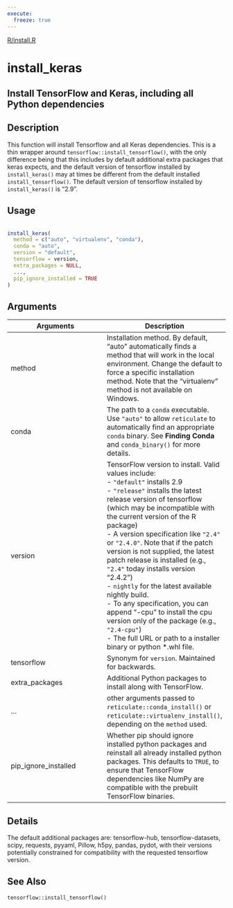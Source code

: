 ```yaml
---
execute:
  freeze: true
---
```


[R/install.R](https://github.com/rstudio/keras//blob/main/R/install.R#L22) 

# install_keras

## Install TensorFlow and Keras, including all Python dependencies

## Description
 This function will install Tensorflow and all Keras dependencies. This is a thin wrapper around `tensorflow::install_tensorflow()`, with the only difference being that this includes by default additional extra packages that keras expects, and the default version of tensorflow installed by `install_keras()` may at times be different from the default installed `install_tensorflow()`. The default version of tensorflow installed by `install_keras()` is "2.9". 


## Usage
```r
 
install_keras( 
  method = c("auto", "virtualenv", "conda"), 
  conda = "auto", 
  version = "default", 
  tensorflow = version, 
  extra_packages = NULL, 
  ..., 
  pip_ignore_installed = TRUE 
) 
```

## Arguments
|Arguments|Description|
|---|---|
| method | Installation method. By default, "auto" automatically finds a method that will work in the local environment. Change the default to force a specific installation method. Note that the "virtualenv" method is not available on Windows. |
| conda | The path to a `conda` executable. Use `"auto"` to allow `reticulate` to automatically find an appropriate `conda` binary. See **Finding Conda** and `conda_binary()` for more details. |
| version | TensorFlow version to install. Valid values include:  <br>- `"default"` installs  2.9 <br>- `"release"` installs the latest release version of tensorflow (which may be incompatible with the current version of the R package) <br>- A version specification like `"2.4"` or `"2.4.0"`. Note that if the patch version is not supplied, the latest patch release is installed (e.g., `"2.4"` today installs version "2.4.2") <br>- `nightly` for the latest available nightly build. <br>- To any specification, you can append "-cpu" to install the cpu version only of the package (e.g., `"2.4-cpu"`) <br>- The full URL or path to a installer binary or python *.whl file.  |
| tensorflow | Synonym for `version`. Maintained for backwards. |
| extra_packages | Additional Python packages to install along with TensorFlow. |
| ... | other arguments passed to `reticulate::conda_install()` or `reticulate::virtualenv_install()`, depending on the `method` used. |
| pip_ignore_installed | Whether pip should ignore installed python packages and reinstall all already installed python packages. This defaults to `TRUE`, to ensure that TensorFlow dependencies like NumPy are compatible with the prebuilt TensorFlow binaries. |

## Details
 The default additional packages are: tensorflow-hub, tensorflow-datasets, scipy, requests, pyyaml, Pillow, h5py, pandas, pydot, with their versions potentially constrained for compatibility with the requested tensorflow version. 





## See Also
 `tensorflow::install_tensorflow()` 

